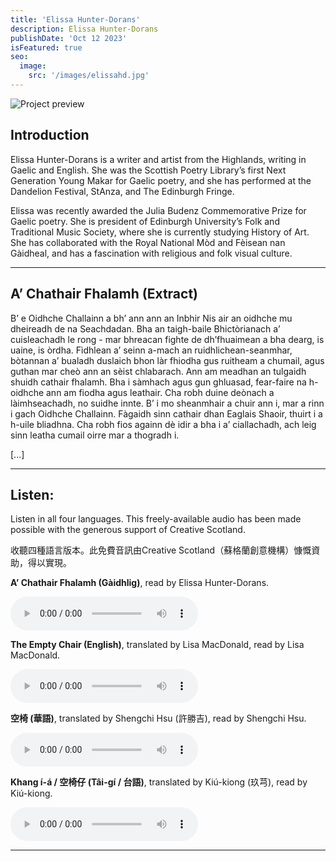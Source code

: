 ```yaml
---
title: 'Elissa Hunter-Dorans'
description: Elissa Hunter-Dorans
publishDate: 'Oct 12 2023'
isFeatured: true
seo:
  image:
    src: '/images/elissahd.jpg'
---
```



![Project preview](/images/elissahd.jpg)

## Introduction

Elissa Hunter-Dorans is a writer and artist from the Highlands, writing in Gaelic and English. She was the Scottish Poetry Library’s first Next Generation Young Makar for Gaelic poetry, and she has performed at the Dandelion Festival, StAnza, and The Edinburgh Fringe.

Elissa was recently awarded the Julia Budenz Commemorative Prize for Gaelic poetry. She is president of Edinburgh University’s Folk and Traditional Music Society, where she is currently studying History of Art. She has collaborated with the Royal National Mòd and Fèisean nan Gàidheal, and has a fascination with religious and folk visual culture.

---

## <Icon name="mdi:book-open-variant-outline" class="inline-flex align-middle text-4xl" /> A’ Chathair Fhalamh (Extract)

B’ e Oidhche Challainn a bh’ ann ann an Inbhir Nis air an oidhche mu dheireadh de na Seachdadan. Bha an taigh-baile Bhictòrianach a’ cuisleachadh le rong - mar bhreacan fighte de dh’fhuaimean a bha dearg, is uaine, is òrdha. Fìdhlean a’ seinn a-mach an ruidhlichean-seanmhar, bòtannan a’ bualadh duslaich bhon làr fhiodha gus ruitheam a chumail, agus guthan mar cheò ann an sèist chlabarach. Ann am meadhan an tulgaidh shuidh cathair fhalamh. Bha i sàmhach agus gun ghluasad, fear-faire na h-oidhche ann am fiodha agus leathair. Cha robh duine deònach a làimhseachadh, no suidhe innte. B’ i mo sheanmhair a chuir ann i, mar a rinn i gach Oidhche Challainn. Fàgaidh sinn cathair dhan Eaglais Shaoir, thuirt i a h-uile bliadhna. Cha robh fios againn dè idir a bha i a’ ciallachadh, ach leig sinn leatha cumail oirre mar a thogradh i.

[...]

---

## <Icon name="mdi:headset" class="inline-flex align-middle text-4xl" /> Listen:

Listen in all four languages. This freely-available audio has been made possible with the generous support of Creative Scotland.

收聽四種語言版本。此免費音訊由Creative Scotland（蘇格蘭創意機構）慷慨資助，得以實現。

**A’ Chathair Fhalamh (Gàidhlig)**, read by Elissa Hunter-Dorans.

<audio controls>
  <source src="https://connect.windandbones.com/s/cNfq8TBgrdpGqQb/download/Elissa-GA.mp3" type="audio/mp3" />
  Your browser does not support the audio element.
</audio>

**The Empty Chair (English)**, translated by Lisa MacDonald, read by Lisa MacDonald.

<audio controls>
  <source src="https://connect.windandbones.com/s/dSKmWoSeiq8cxbc/download/Elissa-EN.mp3" type="audio/mp3" />
  Your browser does not support the audio element.
</audio>

**空椅 (華語)**, translated by Shengchi Hsu (許勝吉), read by Shengchi Hsu.

<audio controls>
  <source src="https://connect.windandbones.com/s/kaQiqfejPDacs5Q/download/Elissa-ZW.mp3" type="audio/mp3" />
  Your browser does not support the audio element.
</audio>

**Khang í-á / 空椅仔 (Tâi-gí / 台語)**, translated by Kiú-kiong (玖芎), read by Kiú-kiong.

<audio controls>
  <source src="https://connect.windandbones.com/s/Nm6zjcz4yjpozCs/download/Elissa-TW.mp3" type="audio/mp3" />
  Your browser does not support the audio element.
</audio>

---

<Order />
